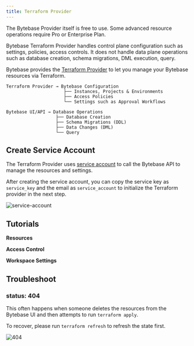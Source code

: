 ```yaml
---
title: Terraform Provider
---
```


<Note>

The Bytebase Provider itself is free to use. Some advanced resource operations require Pro or Enterprise Plan.

Bytebase Terraform Provider handles control plane configuration such as settings, policies, access controls.
It does not handle data plane operations such as database creation, schema migrations, DML execution, query.

</Note>

Bytebase provides the [Terraform Provider](https://registry.terraform.io/providers/bytebase/bytebase) to let you manage your Bytebase resources via Terraform.

```plain
Terraform Provider → Bytebase Configuration
                      ├── Instances, Projects & Environments
                      ├── Access Policies
                      └── Settings such as Approval Workflows

Bytebase UI/API → Database Operations
                   ├── Database Creation
                   ├── Schema Migrations (DDL)
                   ├── Data Changes (DML)
                   └── Query
```

## Create Service Account

The Terraform Provider uses [service account](/integrations/api/authentication/#service-account) to call the Bytebase API to manage the resources and settings.

After creating the service account, you can copy the service key as `service_key` and the email as `service_account` to initialize the Terraform provider in the next step.

![service-account](/content/docs/get-started/work-with-terraform/service-account.webp)

## Tutorials

**Resources**

<Columns cols={3}>
  <Card
    horizontal
    icon="earth"
    title="Environment"
    href="/tutorials/manage-environments-with-terraform"
  ></Card>
  <Card
    horizontal
    icon="database"
    title="Database"
    href="/tutorials/manage-databases-with-terraform"
  ></Card>
  <Card
    horizontal
    icon="folder"
    title="Project"
    href="/tutorials/manage-projects-with-terraform"
  ></Card>
</Columns>

**Access Control**

<Columns cols={3}>
  <Card
    horizontal
    icon="users"
    title="User & Group"
    href="/tutorials/manage-users-and-groups-with-terraform"
  ></Card>
  <Card
    horizontal
    icon="lock"
    title="IAM Policy"
    href="/tutorials/manage-database-access-control-with-terraform"
  ></Card>
  <Card
    horizontal
    icon="eye-off"
    title="Data Masking"
    href="/tutorials/manage-database-access-control-with-terraform"
  ></Card>
</Columns>

**Workspace Settings**

<Columns cols={2}>
  <Card
    horizontal
    icon="settings"
    title="General & Approval Flow"
    href="/tutorials/manage-general-settings-with-terraform"
  ></Card>
  <Card
    horizontal
    icon="stamp"
    title="SQL Review Rules"
    href="/tutorials/manage-sql-review-rules-with-terraform"
  ></Card>
</Columns>

## Troubleshoot

### status: 404

This often happens when someone deletes the resources from the Bytebase UI and then attempts to
run `terraform apply`.

To recover, please run `terraform refresh` to refresh the state first.

![404](/content/docs/integrations/terraform/troubleshoot/404.webp)

